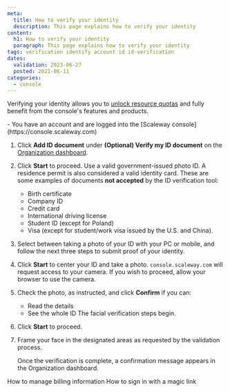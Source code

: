```yaml
---
meta:
  title: How to verify your identity
  description: This page explains how to verify your identity
content:
  h1: How to verify your identity
  paragraph: This page explains how to verify your identity
tags: verification identify account id id-verification 
dates:
  validation: 2023-06-27
  posted: 2021-06-11
categories:
  - console
---
```


Verifying your identity allows you to [unlock resource quotas](/console/account/reference-content/organization-quotas/) and fully benefit from the console's features and products.

<Message type="requirement">
  - You have an account and are logged into the [Scaleway console](https://console.scaleway.com)
</Message>

1. Click **Add ID document** under **(Optional) Verify my ID document** on the [Organization dashboard](https://console.scaleway.com/organization/).
    <Lightbox src="scaleway-add-id-document.webp" alt="" />
2. Click **Start** to proceed.
    <Lightbox src="scaleway-choose-country-of-issue.webp" alt="" />
    <Message type="important">
      Use a valid government-issued photo ID. A residence permit is also considered a valid identity card.
      These are some examples of documents **not accepted** by the ID verification tool:
      - Birth certificate
      - Company ID
      - Credit card
      - International driving license
      - Student ID (except for Poland)
      - Visa (except for student/work visa issued by the U.S. and China).
    </Message>
4. Select between taking a photo of your ID with your PC or mobile, and follow the next three steps to submit proof of your identity.

5. Click **Start** to center your ID and take a photo.
    <Message type="important">
      `console.scaleway.com` will request access to your camera. If you wish to proceed, allow your browser to use the camera.
    </Message>
6. Check the photo, as instructed, and click **Confirm** if you can:
    - Read the details
    - See the whole ID
    The facial verification steps begin.
7. Click **Start** to proceed.
8. Frame your face in the designated areas as requested by the validation process.

    Once the verification is complete, a confirmation message appears in the Organization dashboard.

<Navigation title="See Also">
  <PreviousButton to="/console/account/how-to/manage-billing-information">How to manage billing information</PreviousButton>
  <NextButton to="/console/account/how-to/sign-in-with-magic-link">How to sign in with a magic link</NextButton>
</Navigation>
